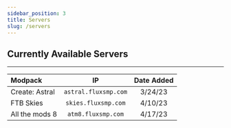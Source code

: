 ```yaml
---
sidebar_position: 3
title: Servers
slug: /servers
---
```


## Currently Available Servers
---

| Modpack | IP | Date Added |
|:--------|:--:|:----------:|
| Create: Astral | `astral.fluxsmp.com` | 3/24/23 |
| FTB Skies | `skies.fluxsmp.com` | 4/10/23 |
| All the mods 8 | `atm8.fluxsmp.com` | 4/17/23 |